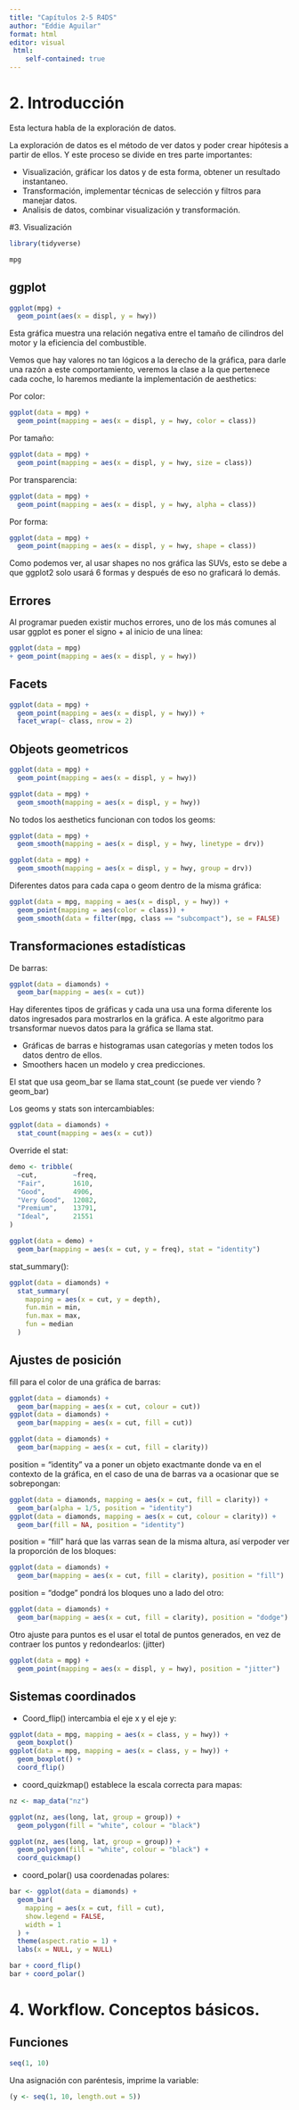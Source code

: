 ```yaml
---
title: "Capítulos 2-5 R4DS"
author: "Eddie Aguilar"
format: html
editor: visual
 html:
    self-contained: true
---
```


# 2. Introducción

Esta lectura habla de la exploración de datos. 

La exploración de datos es el método de ver datos y poder crear hipótesis a partir de ellos. 
Y este proceso se divide en tres parte importantes:

- Visualización, gráficar los datos y de esta forma, obtener un resultado instantaneo.
- Transformación, implementar técnicas de selección y filtros para manejar datos. 
- Analisis de datos, combinar visualización y transformación.

#3. Visualización

```r
library(tidyverse)

mpg
```

## ggplot

```r
ggplot(mpg) + 
  geom_point(aes(x = displ, y = hwy))
```
Esta gráfica muestra una relación negativa entre el tamaño de cilindros del motor y la eficiencia del combustible.


Vemos que hay valores no tan lógicos a la derecho de la gráfica, para darle una razón a este comportamiento, veremos la clase a la que pertenece cada coche, lo haremos mediante la implementación de aesthetics:

Por color:
```r
ggplot(data = mpg) + 
  geom_point(mapping = aes(x = displ, y = hwy, color = class))
```

Por tamaño: 

```r
ggplot(data = mpg) + 
  geom_point(mapping = aes(x = displ, y = hwy, size = class))
```

Por transparencia:

```r
ggplot(data = mpg) + 
  geom_point(mapping = aes(x = displ, y = hwy, alpha = class))

```

Por forma: 

```r
ggplot(data = mpg) + 
  geom_point(mapping = aes(x = displ, y = hwy, shape = class))
```


Como podemos ver, al usar shapes no nos gráfica las SUVs, esto se debe a que ggplot2 solo usará 6 formas y después de eso no graficará lo demás. 

## Errores

Al programar pueden existir muchos errores, uno de los más comunes al usar ggplot es poner el signo + al inicio de una línea:

```r
ggplot(data = mpg) 
+ geom_point(mapping = aes(x = displ, y = hwy))
```


## Facets


```r
ggplot(data = mpg) + 
  geom_point(mapping = aes(x = displ, y = hwy)) + 
  facet_wrap(~ class, nrow = 2)
```


## Objeots geometricos 

```r
ggplot(data = mpg) + 
  geom_point(mapping = aes(x = displ, y = hwy))

ggplot(data = mpg) + 
  geom_smooth(mapping = aes(x = displ, y = hwy))
```


No todos los aesthetics funcionan con todos los geoms:

```r
ggplot(data = mpg) + 
  geom_smooth(mapping = aes(x = displ, y = hwy, linetype = drv))
```

```r
ggplot(data = mpg) +
  geom_smooth(mapping = aes(x = displ, y = hwy, group = drv))
```

Diferentes datos para cada capa o geom dentro de la misma gráfica:

```r
ggplot(data = mpg, mapping = aes(x = displ, y = hwy)) + 
  geom_point(mapping = aes(color = class)) + 
  geom_smooth(data = filter(mpg, class == "subcompact"), se = FALSE)
```

## Transformaciones estadísticas

De barras:

```r
ggplot(data = diamonds) + 
  geom_bar(mapping = aes(x = cut))
```


Hay diferentes tipos de gráficas y cada una usa una forma diferente los datos ingresados para mostrarlos en la gráfica. A este algoritmo para trsansformar nuevos datos para la gráfica se llama stat. 

- Gráficas de barras e histogramas usan categorías y meten todos los datos dentro de ellos. 
- Smoothers hacen un modelo y crea predicciones. 

El stat que usa geom_bar se llama stat_count (se puede ver viendo ?geom_bar)

Los geoms y stats son intercambiables:

```r
ggplot(data = diamonds) + 
  stat_count(mapping = aes(x = cut))
```

Override el stat: 

```r
demo <- tribble(
  ~cut,         ~freq,
  "Fair",       1610,
  "Good",       4906,
  "Very Good",  12082,
  "Premium",    13791,
  "Ideal",      21551
)

ggplot(data = demo) +
  geom_bar(mapping = aes(x = cut, y = freq), stat = "identity")
```

stat_summary():

```r
ggplot(data = diamonds) + 
  stat_summary(
    mapping = aes(x = cut, y = depth),
    fun.min = min,
    fun.max = max,
    fun = median
  )
```

## Ajustes de posición

fill para el color de una gráfica de barras:

```r
ggplot(data = diamonds) + 
  geom_bar(mapping = aes(x = cut, colour = cut))
ggplot(data = diamonds) + 
  geom_bar(mapping = aes(x = cut, fill = cut))
```


```r
ggplot(data = diamonds) + 
  geom_bar(mapping = aes(x = cut, fill = clarity))
```

position = "identity" va a poner un objeto exactmante donde va en el contexto de la gráfica, en el caso de una de barras va a ocasionar que se sobrepongan:

```r
ggplot(data = diamonds, mapping = aes(x = cut, fill = clarity)) + 
  geom_bar(alpha = 1/5, position = "identity")
ggplot(data = diamonds, mapping = aes(x = cut, colour = clarity)) + 
  geom_bar(fill = NA, position = "identity")
```


position = "fill" hará que las varras sean de la misma altura, así verpoder ver la proporción de los bloques:

```r
ggplot(data = diamonds) + 
  geom_bar(mapping = aes(x = cut, fill = clarity), position = "fill")
```

position = "dodge" pondrá los bloques uno a lado del otro:

```r
ggplot(data = diamonds) + 
  geom_bar(mapping = aes(x = cut, fill = clarity), position = "dodge")
```



Otro ajuste para puntos es el usar el total de puntos generados, en vez de contraer los puntos y redondearlos: (jitter)

```r
ggplot(data = mpg) + 
  geom_point(mapping = aes(x = displ, y = hwy), position = "jitter")
```



## Sistemas coordinados

- Coord_flip() intercambia el eje x y el eje y:

```r
ggplot(data = mpg, mapping = aes(x = class, y = hwy)) + 
  geom_boxplot()
ggplot(data = mpg, mapping = aes(x = class, y = hwy)) + 
  geom_boxplot() +
  coord_flip()
```

- coord_quizkmap() establece la escala correcta para mapas: 

```r
nz <- map_data("nz")

ggplot(nz, aes(long, lat, group = group)) +
  geom_polygon(fill = "white", colour = "black")

ggplot(nz, aes(long, lat, group = group)) +
  geom_polygon(fill = "white", colour = "black") +
  coord_quickmap()
```

- coord_polar() usa coordenadas polares:

```r
bar <- ggplot(data = diamonds) + 
  geom_bar(
    mapping = aes(x = cut, fill = cut), 
    show.legend = FALSE,
    width = 1
  ) + 
  theme(aspect.ratio = 1) +
  labs(x = NULL, y = NULL)

bar + coord_flip()
bar + coord_polar()
```

# 4. Workflow. Conceptos básicos.

## Funciones

```r
seq(1, 10)

```

Una asignación con paréntesis, imprime la variable:

```r
(y <- seq(1, 10, length.out = 5))
```

